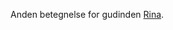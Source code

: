 {{title:Frugtbarhedens Frue}}
{{author:Laura Holmegaard}}
{{timestamp:2009-09-19T09:39:09Z}}
{{copyright:Frugtbarhedens Frue}}
Anden betegnelse for gudinden [[Rina]].